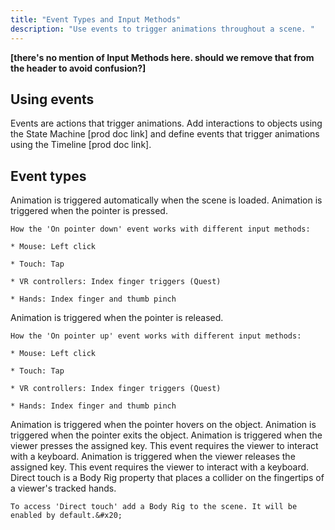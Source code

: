 ```yaml
---
title: "Event Types and Input Methods"
description: "Use events to trigger animations throughout a scene. "
---
```


**\[there's no mention of Input Methods here. should we remove that from the header to avoid confusion?]**

## Using events

Events are actions that trigger animations. Add interactions to objects using the State Machine \[prod doc link] and define events that trigger animations using the Timeline \[prod doc link].&#x20;

## Event types

<AccordionGroup>
  <Accordion title="Auto" defaultOpen={false}>
    Animation is triggered automatically when the scene is loaded.
  </Accordion>

  <Accordion title="On pointer down" defaultOpen={false}>
    Animation is triggered when the pointer is pressed.&#x20;

    How the 'On pointer down' event works with different input methods:

    * Mouse: Left click

    * Touch: Tap

    * VR controllers: Index finger triggers (Quest)

    * Hands: Index finger and thumb pinch
  </Accordion>

  <Accordion title="On pointer up" defaultOpen={false}>
    Animation is triggered when the pointer is released.&#x20;

    How the 'On pointer up' event works with different input methods:

    * Mouse: Left click

    * Touch: Tap

    * VR controllers: Index finger triggers (Quest)

    * Hands: Index finger and thumb pinch
  </Accordion>

  <Accordion title="On hover inside" defaultOpen={false}>
    Animation is triggered when the pointer hovers on the object.
  </Accordion>

  <Accordion title="On hover outside" defaultOpen={false}>
    &#x20;Animation is triggered when the pointer exits the object.
  </Accordion>

  <Accordion title="On key down" defaultOpen={false}>
    Animation is triggered when the viewer presses the assigned key. This event requires the viewer to interact with a keyboard.
  </Accordion>

  <Accordion title="On key up" defaultOpen={false}>
    Animation is triggered when the viewer releases the assigned key. This event requires the viewer to interact with a keyboard.
  </Accordion>

  <Accordion title="Direct touch (Body Rig)" defaultOpen={false}>
    Direct touch is a Body Rig property that places a collider on the fingertips of a viewer's tracked hands.&#x20;



    To access 'Direct touch' add a Body Rig to the scene. It will be enabled by default.&#x20;
  </Accordion>
</AccordionGroup>

##